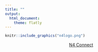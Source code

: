 ```yaml
---
title: ""
output:
  html_document:
    theme: flatly
---
```


```r
knitr::include_graphics("n4logo.png")
```

<center>[N4 Connect](https://clelandcm.github.io/N4C/Report.html)</center>

 
